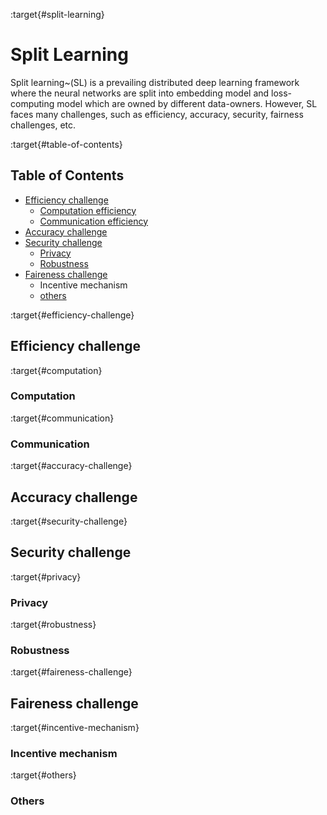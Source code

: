 :target{#split-learning}

# Split Learning

Split learning\~(SL) is a prevailing distributed deep learning framework where the neural networks are split into embedding model and loss-computing model which are owned by different data-owners. However, SL faces many challenges, such as efficiency, accuracy, security, fairness challenges, etc.

:target{#table-of-contents}

## Table of Contents

- [Efficiency challenge](#efficiency-challenge)
  - [Computation efficiency](#computation)
  - [Communication efficiency](#communication)
- [Accuracy challenge](#accuracy-challenge)
- [Security challenge](#security-challenge)
  - [Privacy](#privacy)
  - [Robustness](#robustness)
- [Faireness challenge](#faireness-challenge)
  - Incentive mechanism
  - [others](#others)

:target{#efficiency-challenge}

## Efficiency challenge

:target{#computation}

### Computation

:target{#communication}

### Communication

:target{#accuracy-challenge}

## Accuracy challenge

:target{#security-challenge}

## Security challenge

:target{#privacy}

### Privacy

:target{#robustness}

### Robustness

:target{#faireness-challenge}

## Faireness challenge

:target{#incentive-mechanism}

### Incentive mechanism

:target{#others}

### Others
